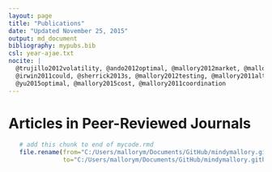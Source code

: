 ```yaml
---
layout: page
title: "Publications"
date: "Updated November 25, 2015"
output: md_document
bibliography: mypubs.bib
csl: year-ajae.txt
nocite: |
  @trujillo2012volatility, @ando2012optimal, @mallory2012market, @mallory2011crop, @du2009welfare, @yu2014exchange, @mallory2012food,
  @irwin2011could, @sherrick2013s, @mallory2012testing, @mallory2011alternative, @mallory2014perils, @ando2012reply, @paulson2013determinants,
  @yu2015optimal, @mallory2015cost, @mallory2011coordination
---
```







# Articles in Peer-Reviewed Journals
\noindent
\setlength{\parindent}{-0.2in}
\setlength{\leftskip}{0.2in}
\setlength{\parskip}{8pt}



```r
   # add this chunk to end of mycode.rmd
   file.rename(from="C:/Users/mallorym/Documents/GitHub/mindymallory.github.io/_drafts/publications.md", 
               to="C:/Users/mallorym/Documents/GitHub/mindymallory.github.io/publications.md")
```


